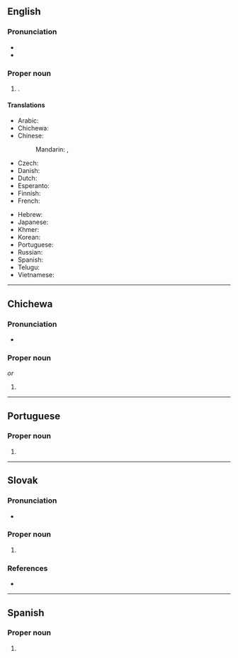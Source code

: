 {{also|Lúsàkǎ}}
==English==
{{wikipedia}}

===Pronunciation===
* {{IPA|en|/luːˈsɑːkə/}}
* {{audio|en|LL-Q1860 (eng)-Vealhurl-Lusaka.wav |Audio (UK)}}

===Proper noun===
{{en-proper noun}}

# {{place|en|capital city|c/Zambia}}.

====Translations====
{{trans-top|capital of Zambia}}
* Arabic: {{t|ar|لُوسَاكَا|f|tr=lusakā}}
* Chichewa: {{t|ny|Lusaka}}
* Chinese:
*: Mandarin: {{t+|cmn|盧薩卡|sc=Hani}}, {{t+|cmn|卢萨卡|tr=Lúsàkǎ|sc=Hani}}
* Czech: {{t+|cs|Lusaka|f}}
* Danish: {{t|da|Lusaka}}
* Dutch: {{t|nl|Lusaka|n}}
* Esperanto: {{t+|eo|Lusako}}
* Finnish: {{t+|fi|Lusaka}}
* French: {{t+|fr|Lusaka}}
{{trans-mid}}
* Hebrew: {{t|he|לוסקה}}
* Japanese: {{t|ja|ルサカ|tr=Rusaka}}
* Khmer: {{t+|km|លូសាកា}}
* Korean: {{t|ko|^루사카}}
* Portuguese: {{t+|pt|Lusaka|f}}
* Russian: {{t|ru|Луса́ка|f}}
* Spanish: {{t+|es|Lusaka}}
* Telugu: {{t|te|లుసాకా}}
* Vietnamese: {{t|vi|Lu-xa-ca}}
{{trans-bottom}}

----

==Chichewa==

===Pronunciation===
* {{ny-IPA|Lusaka|Lusáka}}

===Proper noun===
{{ny-proper noun|Lusaka}} ''or'' {{ny-proper noun|Lusáka}}

# {{place|ny|city/capital city|c/Zambia|t1=Lusaka}}

----

==Portuguese==

===Proper noun===
{{pt-proper noun|f}}

# {{place|pt|capital city|c/Zambia|t1=Lusaka}}

----

==Slovak==
{{wp|lang=sk}}

===Pronunciation===
* {{sk-IPA}}

===Proper noun===
{{sk-proper noun|f|gen=Lusaky}}

# {{place|sk|capital|c/Zambia|t=Lusaka}}

===References===
* {{R:SDK}}

----

==Spanish==
{{wikipedia|lang=es}}

===Proper noun===
{{es-proper noun}}

# {{place|es|capital|c/Zambia|t1=Lusaka}}